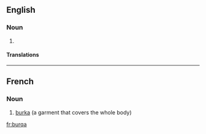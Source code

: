 ==English==

===Noun===
{{en-noun}}

# {{alternative form of|burka}}

====Translations====
{{trans-see|burqa|burka}}

----

==French==
{{wikipedia|lang=fr}}

===Noun===
{{infl|fr|noun}}

# [[burka]] (a garment that covers the whole body)

{{tbot entry|French|burka|2009|July|fr}}

[[fr:burqa]]